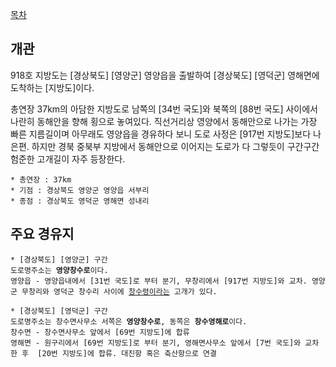 [[목차]]
== 개관 ==
918호 지방도는 [경상북도] [영양군] 영양읍을 출발하여 [경상북도] [영덕군] 영해면에 도착하는 [지방도]이다.

총연장 37km의 아담한 지방도로 남쪽의 [34번 국도]와 북쪽의 [88번 국도] 사이에서 나란히 동해안을 향해 횡으로 놓여있다. 직선거리상 영양에서 동해안으로 나가는 가장 빠른 지름길이며 아무래도 영양읍을 경유하다 보니 도로 사정은 [917번 지방도]보다 나은편. 하지만 경북 중북부 지방에서 동해안으로 이어지는 도로가 다 그렇듯이 구간구간 험준한 고개길이 자주 등장한다.

 * 총연장 : 37km
 * 기점 : 경상북도 영양군 영양읍 서부리
 * 종점 : 경상북도 영덕군 영해면 성내리

== 주요 경유지 ==
 * [경상북도] [영양군] 구간
 도로명주소는 '''영양창수로'''이다.
 영양읍 - 영양읍내에서 [31번 국도]로 부터 분기, 무창리에서 [917번 지방도]와 교차. 영양군 무창리와 영덕군 창수리 사이에 [[창수령]]이라는 고개가 있다.

 * [경상북도] [영덕군] 구간
 도로명주소는 창수면사무소 서쪽은 '''영양창수로''', 동쪽은 '''창수영해로'''이다.
 창수면 - 창수면사무소 앞에서 [69번 지방도]에 합류
 영해면 - 원구리에서 [69번 지방도]로 부터 분기, 영해면사무소 앞에서 [7번 국도]와 교차한 후  [20번 지방도]에 합류. 대진항 혹은 축산항으로 연결
